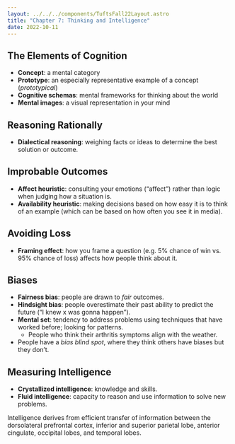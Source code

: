 ```yaml
---
layout: ../../../components/TuftsFall22Layout.astro
title: "Chapter 7: Thinking and Intelligence"
date: 2022-10-11
---
```


## The Elements of Cognition

- **Concept**: a mental category
- **Prototype**: an especially representative example of a concept (*prototypical*)
- **Cognitive schemas**: mental frameworks for thinking about the world
- **Mental images**: a visual representation in your mind

## Reasoning Rationally

- **Dialectical reasoning**: weighing facts or ideas to determine the best solution or outcome. 


## Improbable Outcomes

- **Affect heuristic**: consulting your emotions (“affect”) rather than logic when judging how a situation is. 
- **Availability heuristic**: making decisions based on how easy it is to think of an example (which can be based on how often you see it in media). 


## Avoiding Loss

- **Framing effect**: how you frame a question (e.g. 5% chance of win vs. 95% chance of loss) affects how people think about it. 


## Biases

- **Fairness bias**: people are drawn to *fair* outcomes. 
- **Hindsight bias**: people overestimate their past ability to predict the future (“I knew x was gonna happen”). 
- **Mental set**: tendency to address problems using techniques that have worked before; looking for patterns. 
	- People who think their arthritis symptoms align with the weather. 
- People have a *bias blind spot*, where they think others have biases but they don’t. 


## Measuring Intelligence 

- **Crystallized intelligence**: knowledge and skills. 
- **Fluid intelligence**: capacity to reason and use information to solve new problems. 

Intelligence derives from efficient transfer of information between the dorsolateral prefrontal cortex, inferior and superior parietal lobe, anterior cingulate, occipital lobes, and temporal lobes. 